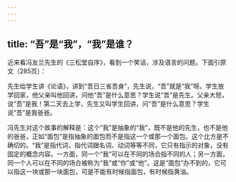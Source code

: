```yaml
---
---
---
```

title: “吾”是“我”，“我”是谁？
---




近来看冯友兰先生的《三松堂自序》，看到一个笑话，涉及语言的问题。下面引原文（285页）：

先生给学生讲《论语》，讲到“吾日三省吾身”，先生说，“吾”就是“我”呀。学生放学回家，他父亲叫他回讲，问他“吾”是什么意思？学生说“吾”是先生。父亲大怒，说“吾”是我！第二天去上学，先生又叫学生回讲，问“吾”是什么意思？学生说“吾”是我爸爸。

冯先生对这个故事的解释是：这个“我”是抽象的“我”，既不是他的先生，也不是他的爸爸，正如“面包”是指抽象的面包而不是指这一个或那一个面包。这个比方是不确切的。“我”是指代词，指代词跟名词、动词等等不同，它只有指示的对象，没有固定的概念内容。一方面，同一个“我”可以在不同的场合指不同的人；另一方面，同一个人可以在不同的场合被称为“我”或“你”或“他”。这是“面包”办不到的，它可以指这一块或那一块面包，可是不能有时候指面包，有时候指黄油。